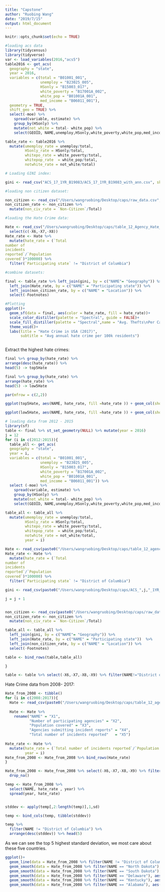 ```yaml
---
title: "Capstone"
author: "Ruobing Wang"
date: "2019/7/15"
output: html_document
---
```


```r
knitr::opts_chunk$set(echo = TRUE)
```

```r
#loading acs data
library(tidycensus)
library(tidyverse)
var <- load_variables(2016,"acs5")
table2016 <- get_acs(
  geography = "state",
  year = 2016,
  variables = c(total = "B01001_001",
                unemploy = "B23025_005",
                HSonly = "B15003_017",
                white_poverty = "B17001A_002",
                white_pop = "B01001A_001",
                med_income = "B06011_001"),
  geometry = TRUE,
  shift_geo = TRUE) %>% 
  select(-moe) %>% 
    spread(variable, estimate) %>% 
    group_by(HSonly) %>% 
    mutate(not_white = total- white_pop) %>% 
    select(GEOID, NAME,unemploy,HSonly,white_poverty,white_pop,med_income,not_white,total,geometry)

table_rate <- table2016 %>% 
  mutate(umemploy_rate = unemploy/total,
         HSonly_rate = HSonly/total,
         whitepo_rate = white_poverty/total,
         whitepop_rate  = white_pop/total,
         notwhite_rate = not_white/total)


```

```r
# Loading GINI index:

gini <- read_csv("ACS_17_1YR_B19083/ACS_17_1YR_B19083_with_ann.csv", skip = 1)

```

```r
#loading non citizen dataset:

non_citizen <- read_csv("/Users/wangruobing/Desktop/caps/raw_data.csv", skip = 2)
non_citizen_rate <- non_citizen %>% 
  mutate(non_civ_rate = `Non-Citizen`/Total)

```

```r
#loading the Hate Crime data:

Hate <- read_csv("/Users/wangruobing/Desktop/caps/table_12_Agency_Hate_Crime_Reporting_by_State_2017.csv", skip = 2) %>% 
  select(c(-X6,-X7,-X8))
Hate_rate <- Hate %>% 
  mutate(hate_rate = (`Total
number of
incidents
reported`/`Population
covered`)*100000) %>% 
  filter(`Participating state` != "District of Columbia")
```

```r
#combine datasets:

final <- table_rate %>% left_join(gini, by = c("NAME"= "Geography")) %>% 
  left_join(Hate_rate, by = c("NAME" = "Participating state")) %>% 
  left_join(non_citizen_rate, by = c("NAME" = "Location")) %>% 
  select(-Footnotes)

```

```r
#Plotting
ggplot()+
  geom_sf(data = final, aes(color = hate_rate, fill = hate_rate))+
  scale_color_distiller(palette = "Spectral", guide = FALSE)+
  scale_fill_distiller(palette = "Spectral",name = "Avg. Thefts\nPer Capita\nPer Year")+
  theme_void()+
  labs(title = "Hate Crime in USA (2017)",
       subtitle = "Avg annual hate crime per 100k residents")



```

Extract the highest hate crimes:

```r
final %>% group_by(hate_rate) %>%
arrange(desc(hate_rate)) %>% 
head(5) -> top5Hate

final %>% group_by(hate_rate) %>%
arrange(hate_rate) %>% 
head(5) -> low5Hate

par(mfrow = c(2,2))

ggplot(top5Hate, aes(NAME, hate_rate, fill =hate_rate )) + geom_col(show.legend = FALSE) + xlab("State") + ylab("Average Hate Crimes") + ggtitle("Highest Average Annual Hate Crimes")

ggplot(low5Hate, aes(NAME, hate_rate, fill =hate_rate )) + geom_col(show.legend = FALSE) + xlab("State") + ylab("Average Hate Crimes") + ggtitle("Lowest Average Annual Hate Crimes")

```

```r
# loading data from 2012 - 2015
library(sf)
table <- final %>% st_set_geometry(NULL) %>% mutate(year = 2016)
j = 12
for (i in c(2012:2015)){
  table_all <- get_acs(
  geography = "state",
  year = i,
  variables = c(total = "B01001_001",
                unemploy = "B23025_005",
                HSonly = "B15003_017",
                white_poverty = "B17001A_002",
                white_pop = "B01001A_001",
                med_income = "B06011_001")) %>% 
  select (-moe) %>%
    spread(variable, estimate) %>% 
    group_by(HSonly) %>% 
    mutate(not_white = total- white_pop) %>% 
    select(GEOID, NAME,unemploy,HSonly,white_poverty,white_pop,med_income,not_white,total) 

table_all <- table_all %>% 
  mutate(umemploy_rate = unemploy/total,
         HSonly_rate = HSonly/total,
         whitepo_rate = white_poverty/total,
         whitepop_rate  = white_pop/total,
         notwhite_rate = not_white/total,
         year = i)

Hate <- read_csv(paste0("/Users/wangruobing/Desktop/caps/table_12_agency_hate_crime_reporting_by_state_",i,".csv"),skip = 2)
Hate_rate <- Hate %>% 
  mutate(hate_rate = (`Total
number of
incidents
reported`/`Population
covered`)*100000) %>% 
  filter(`Participating state` != "District of Columbia")

gini <- read_csv(paste0("/Users/wangruobing/Desktop/caps/ACS_",j,"_1YR_B19083_with_ann.csv"), skip = 1)

j = j + 1


non_citizen <- read_csv(paste0("/Users/wangruobing/Desktop/caps/raw_data_",i,".csv"), skip = 3)
non_citizen_rate <- non_citizen %>% 
  mutate(non_civ_rate = `Non-Citizen`/Total)

table_all <- table_all %>%
  left_join(gini, by = c("NAME"= "Geography")) %>% 
  left_join(Hate_rate, by = c("NAME" = "Participating state"))  %>% 
  left_join(non_citizen_rate, by = c("NAME" = "Location")) %>% 
  select(-Footnotes)

table <- bind_rows(table,table_all)

}

table <- table %>% select(-X6,-X7,-X8,-X9) %>% filter(NAME!="District of Columbia")
```

Hate Crime data from 2008- 2017:

```r

Hate_from_2008 <- tibble()
for (i in c(2008:2017)){
  Hate <- read_csv(paste0("/Users/wangruobing/Desktop/caps/table_12_agency_hate_crime_reporting_by_state_",i,".csv"),skip = 3,col_names = FALSE)
  
  Hate <- Hate %>% 
    rename("NAME" = "X1",
           "Number of participating agencies" = "X2",
           "Population covered" = "X3",
           "Agencies submitting incident reports" = "X4",
           "Total number of incidents reported"   = "X5")
  
Hate_rate <- Hate %>%  
  mutate(hate_rate = (`Total number of incidents reported`/`Population covered`)*100000,
         year = i)
Hate_from_2008 <- Hate_from_2008 %>% bind_rows(Hate_rate)
}

Hate_from_2008 <- Hate_from_2008 %>% select(-X6,-X7,-X8,-X9) %>% filter(NAME!="Total")%>% 
  drop_na()

```



```r
temp <- Hate_from_2008 %>% 
  select(NAME, hate_rate , year) %>% 
  spread(year, hate_rate) 


stddev <- apply(temp[,2:length(temp)],1,sd)

temp <- bind_cols(temp, tibble(stddev))


```
```r
temp %>%
  filter(NAME != "District of Columbia") %>% 
  arrange(desc(stddev)) %>% head(5)
```
As we can see the top 5 highest standard deviation, we most care about these five countries.

```r
ggplot()+
  geom_line(data = Hate_from_2008 %>% filter(NAME != "District of Columbia"), aes(x = year, y = hate_rate, fill = NAME), color = "Grey")+
  geom_smooth(data = Hate_from_2008 %>% filter(NAME == "North Dakota"), aes(x = year, y = hate_rate, color = NAME),se= FALSE) +
  geom_smooth(data = Hate_from_2008 %>% filter(NAME == "South Dakota"), aes(x = year, y = hate_rate, color = NAME),se= FALSE) + 
  geom_smooth(data = Hate_from_2008 %>% filter(NAME == "Delaware"), aes(x = year, y = hate_rate, color = NAME),se= FALSE) +
  geom_smooth(data = Hate_from_2008 %>% filter(NAME == "Kentucky"), aes(x = year, y = hate_rate, color = NAME),se= FALSE) +
  geom_smooth(data = Hate_from_2008 %>% filter(NAME == "Alabama"), aes(x = year, y = hate_rate, color = NAME),se= FALSE)
```

